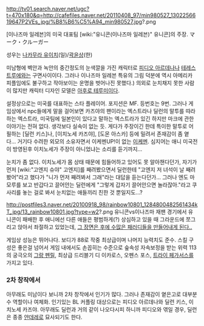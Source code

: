 http://tv01.search.naver.net/ugc?t=470x180&q=http://cafefiles.naver.net/20110408_97/min980527_1302256619647P2VEs_jpg/%B8%B6%C5%A94_min980527.jpg?.png

[이나즈마 일레븐]의 미국 대표팀 [wiki:"유니콘(이나즈마 일레븐)" 유니콘]의 주장. マーク・クルーガー

성우는 [[나카무라 유이치]](일)/[[곽윤상]](한)

미남형에 벽안과 녹안의 중간정도의 눈색깔을 가진 캐릭터로 [[피디오 아르데나]]나 [[테레스 트루에]]와는 구면사이이다. 그러나 이나즈마 일레븐 특유의 그림 덕분에 역시 아메리카 피플임에도 불구하고 작아보이는 운명을 벗어나진 못했다.) 의외로 눈치채지 못한 사람이 많지만 캐릭터 디자인 모델은 [[아후로 테루미]]이다.

설정상으로는 미국를 대표하는 스타 플레이어. 포지션은 MF. 등번호는 9번. 그러나 게임상에서 npc들에게 말을 걸어보면 카즈야의 팬이라는 엑스트라나 딜런의 말투를 따라하는 엑스트라, 미국팀에 일본인이 있다고 말하는 엑스트라가 있긴 하지만 마크에 관한 이야기는 전혀 없다. 생각보다 실속이 없는 듯. 게다가 주장이긴 한데 특이한 말투로 어필하는 [딜런 키스]나, [이치노세 카즈야], [도몬 아스카] 등에 밀려서 존재감이 좀 옅다... 거기다 수려한 외모의 소유자면서 이케멘UP!이 없는 [[이케멘]]. 심지어는 애니 미국전이 방영된후 이치노세가 주장이 아니었냐는 소리를 듣기까지...

눈치가 좀 없다. 이치노세가 몸 상태 때문에 힘들어하고 있어도 못 알아챈다던가, 자기가 먼저 [wiki:"고엔지 슈야" 고엔지]를 째려봤으면서 딜런한테  "고엔지 저 녀석이 날 째려봤어"라고 했다가 "니가 먼저 째려봐서 그래"라는 대답을 듣는다던가... 그러나 엔도 마모루를 보고 반갑다고 끌어안는 딜런에게 "그렇게 갑자기 끌어안으면 놀라잖아."라고 쿠사리를 놓는 걸로 봐서 눈치없는 애들끼리 친한 것 뿐일지도...?

http://postfiles3.naver.net/20100918_98/rainbow10801_1284800482561434kT_jpg/13_rainbow10801.jpg?type=w2?.png
유니콘vs이나즈마 재팬 경기에서 유니콘이 패배한 후 애니에선 다른 애들은 평범하게(?) 상심하고 있을 때 그라운드에 쪼그리고 앉아서 좌절하고 있었는데, [http://pds18.egloos.com/pds/201011/03/86/c0002286_4cd136478d444.jpg/ 그 장면은 후에 수많은 패러디들을 만들어내게 된다..]

게임상 성능은 뛰어나다. 보디가 88로 작중 최상급이며 나머지 능력치도 준수. 스킬 구성은 좋은걸 넘어서 게임 내에서도 손꼽히는 수준으로 숲속성 자속보정을 받는 위력 113의 궁극오의 [[그랑 펜릴]], 최상급 드리블기 디 이카로스, 오펜스 포스, [[트라이 페가서스]]를 가지고 있다.

=== 2차 창작에서 ===
아무래도 미남이다 보니까 2차 창작에서 인기가 많다. 그러나 존재감이 옅은고로 대부분 수 역할이나 여체화. 인기있는 BL 커플링 대상으로는 피디오 아르데나와 딜런 키스, 이치노세 카즈야. 아무래도 딜런과 거의 같이 나오다시피 하니까 피디오와 엮일 경우, 딜런은 종종 [[얀데레]]로 묘사되기도 한다.
